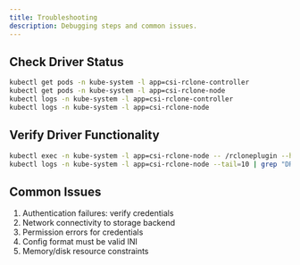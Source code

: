 ```yaml
---
title: Troubleshooting
description: Debugging steps and common issues.
---
```


## Check Driver Status

```bash
kubectl get pods -n kube-system -l app=csi-rclone-controller
kubectl get pods -n kube-system -l app=csi-rclone-node
kubectl logs -n kube-system -l app=csi-rclone-controller
kubectl logs -n kube-system -l app=csi-rclone-node
```

## Verify Driver Functionality

```bash
kubectl exec -n kube-system -l app=csi-rclone-node -- /rcloneplugin --help
kubectl logs -n kube-system -l app=csi-rclone-node --tail=10 | grep "DRIVER INFORMATION" -A 10
```

## Common Issues

1. Authentication failures: verify credentials
2. Network connectivity to storage backend
3. Permission errors for credentials
4. Config format must be valid INI
5. Memory/disk resource constraints



